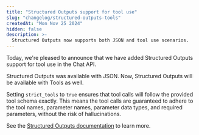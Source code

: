 ```yaml
---
title: "Structured Outputs support for tool use"
slug: "changelog/structured-outputs-tools"
createdAt: "Mon Nov 25 2024"
hidden: false
description: >-
  Structured Outputs now supports both JSON and tool use scenarios.
---
```


Today, we're pleased to announce that we have added Structured Outputs support for tool use in the Chat API.

Structured Outputs was available with JSON. Now, Structured Outputs will be available with Tools as well.

Setting `strict_tools` to `true` ensures that tool calls will follow the  provided tool schema exactly. This means the tool calls are guaranteed to adhere to the tool names, parameter names, parameter data types, and required parameters, without the risk of hallucinations.

See the [Structured Outputs documentation](https://docs.cohere.com/v2/docs/structured-outputs-json) to learn more.